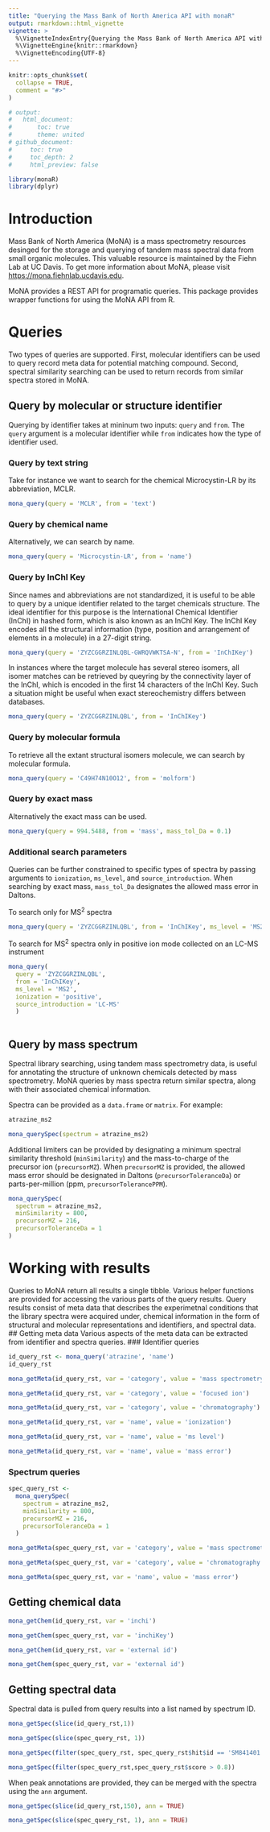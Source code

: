 ```yaml
---
title: "Querying the Mass Bank of North America API with monaR"
output: rmarkdown::html_vignette
vignette: >
  %\VignetteIndexEntry{Querying the Mass Bank of North America API with monaR}
  %\VignetteEngine{knitr::rmarkdown}
  %\VignetteEncoding{UTF-8}
---
```


```r
knitr::opts_chunk$set(
  collapse = TRUE,
  comment = "#>"
)

# output: 
#   html_document:
#       toc: true 
#       theme: united
# github_document:
#     toc: true
#     toc_depth: 2
#     html_preview: false

```

```r
library(monaR)
library(dplyr)
```

# Introduction
Mass Bank of North America (MoNA) is a mass spectrometry resources desinged for the storage and querying of tandem mass spectral data from small organic molecules. This valuable resource is maintained by the Fiehn Lab at UC Davis. To get more information about MoNA, please visit [https://mona.fiehnlab.ucdavis.edu](https://mona.fiehnlab.ucdavis.edu). 

MoNA provides a REST API for programatic queries. This package provides wrapper functions for using the MoNA API from R. 

# Queries 
Two types of queries are supported. First, molecular identifiers can be used to query record meta data for potential matching compound. Second, spectral similarity searching can be used to return records from similar spectra stored in MoNA. 

## Query by molecular or structure identifier 
Querying by identifier takes at mininum two inputs: `query` and `from`. The `query` argument is a molecular identifier while `from` indicates how the type of identifier used. 

### Query by text string 
Take for instance we want to search for the chemical Microcystin-LR by its abbreviation, MCLR. 
```r
mona_query(query = 'MCLR', from = 'text')
```

### Query by chemical name 
Alternatively, we can search by name. 
```r
mona_query(query = 'Microcystin-LR', from = 'name')
```

### Query by InChI Key 
Since names and abbreviations are not standardized, it is useful to be able to query by a unique identifier related to the target chemicals structure. The ideal identifier for this purpose is the International Chemical Identifier (InChI) in hashed form, which is also known as an InChI Key. The InChI Key encodes all the structural information (type, position and arrangement of elements in a molecule) in a 27-digit string. 

```r
mona_query(query = 'ZYZCGGRZINLQBL-GWRQVWKTSA-N', from = 'InChIKey')
```

In instances where the target molecule has several stereo isomers, all isomer matches can be retrieved by queyring by the connectivity layer of the InChI, which is encoded in the first 14 characters of the InChI Key. Such a situation might be useful when exact stereochemistry differs between databases.

```r
mona_query(query = 'ZYZCGGRZINLQBL', from = 'InChIKey')
```

### Query by molecular formula 
To retrieve all the extant structural isomers molecule, we can search by molecular formula. 

```r
mona_query(query = 'C49H74N10O12', from = 'molform')
```

### Query by exact mass 
Alternatively the exact mass can be used. 
```r
mona_query(query = 994.5488, from = 'mass', mass_tol_Da = 0.1)
```

### Additional search parameters 
Queries can be further constrained to specific types of spectra by passing arguments to `ionization`, `ms_level`, and `source_introduction`. When searching by exact mass, `mass_tol_Da` designates the allowed mass error in Daltons. 

To search only for MS^2^ spectra
```r
mona_query(query = 'ZYZCGGRZINLQBL', from = 'InChIKey', ms_level = 'MS2')
```

To search for MS^2^ spectra only in positive ion mode collected on an LC-MS instrument 
```r
mona_query(
  query = 'ZYZCGGRZINLQBL',
  from = 'InChIKey',
  ms_level = 'MS2',
  ionization = 'positive',
  source_introduction = 'LC-MS'
  )
  
```

## Query by mass spectrum 
Spectral library searching, using tandem mass spectrometry data, is useful for annotating the structure of unknown chemicals detected by mass spectrometry. MoNA queries by mass spectra return similar spectra, along with their associated chemical information. 

Spectra can be provided as a `data.frame` or `matrix`. For example:
```r
atrazine_ms2
```

```r
mona_querySpec(spectrum = atrazine_ms2)
```

Additional limiters can be provided by designating a minimum spectral similarity threshold (`minSimilarity`) and the mass-to-charge of the precursor ion (`precursorMZ`). When `precursorMZ` is provided, the allowed mass error should be designated in Daltons (`precursorToleranceDa`) or parts-per-million (ppm, `precursorTolerancePPM`). 

```r
mona_querySpec(
  spectrum = atrazine_ms2,
  minSimilarity = 800,
  precursorMZ = 216,
  precursorToleranceDa = 1
)
```

# Working with results 
Queries to MoNA return all results a single tibble. Various helper functions are provided for accessing the various parts of the query results. Query results consist of meta data that describes the experimetnal conditions that the library spectra were acquired under, chemical information in the form of structural and molecular representations and identifiers, and spectral data. 
## Getting meta data 
Various aspects of the meta data can be extracted from identifier and spectra queries. 
### Identifier queries 

```r
id_query_rst <- mona_query('atrazine', 'name')
id_query_rst
```

```r
mona_getMeta(id_query_rst, var = 'category', value = 'mass spectrometry')
```

```r
mona_getMeta(id_query_rst, var = 'category', value = 'focused ion')
```

```r
mona_getMeta(id_query_rst, var = 'category', value = 'chromatography')
```

```r
mona_getMeta(id_query_rst, var = 'name', value = 'ionization')
```

```r
mona_getMeta(id_query_rst, var = 'name', value = 'ms level')
```

```r
mona_getMeta(id_query_rst, var = 'name', value = 'mass error')
```
### Spectrum queries 
```r
spec_query_rst <-
  mona_querySpec(
    spectrum = atrazine_ms2,
    minSimilarity = 800,
    precursorMZ = 216,
    precursorToleranceDa = 1
  )
```
```r
mona_getMeta(spec_query_rst, var = 'category', value = 'mass spectrometry')
```

```r
mona_getMeta(spec_query_rst, var = 'category', value = 'chromatography')
```

```r
mona_getMeta(spec_query_rst, var = 'name', value = 'mass error')
```

## Getting chemical data 

```r
mona_getChem(id_query_rst, var = 'inchi')
```

```r
mona_getChem(spec_query_rst, var = 'inchiKey')
```

```r
mona_getChem(id_query_rst, var = 'external id')
```

```r
mona_getChem(spec_query_rst, var = 'external id')
```

## Getting spectral data 
Spectral data is pulled from query results into a list named by spectrum ID. 

```r
mona_getSpec(slice(id_query_rst,1))
```
```r
mona_getSpec(slice(spec_query_rst, 1))
```
```r
mona_getSpec(filter(spec_query_rst, spec_query_rst$hit$id == 'SM841401'))
```
```r
mona_getSpec(filter(spec_query_rst,spec_query_rst$score > 0.8))
```
When peak annotations are provided, they can be merged with the spectra using the `ann` argument. 
```r
mona_getSpec(slice(id_query_rst,150), ann = TRUE)
```
```r
mona_getSpec(slice(spec_query_rst, 1), ann = TRUE)
```
